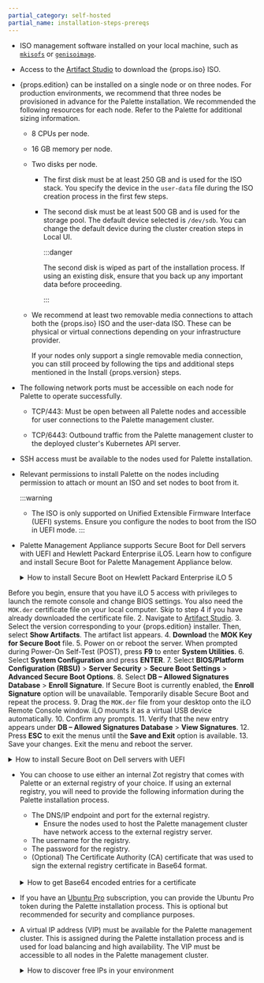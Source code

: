 ```yaml
---
partial_category: self-hosted
partial_name: installation-steps-prereqs
---
```


- ISO management software installed on your local machine, such as [`mkisofs`](https://linux.die.net/man/8/mkisofs) or [`genisoimage`](https://linux.die.net/man/1/genisoimage).

- Access to the [Artifact Studio](https://artifact-studio.spectrocloud.com/) to download the {props.iso} ISO.

- {props.edition} can be installed on a single node or on three nodes. For production environments, we recommend that three nodes be provisioned in advance for the Palette installation. We recommended the following
  resources for each node. Refer to the Palette <PaletteVertexUrlMapper edition={props.edition} text="Size Guidelines" palettePath="/install-palette#size-guidelines" vertexPath="/install-palette-vertex#size-guidelines"/> for additional sizing information.

  - 8 CPUs per node.

  - 16 GB memory per node.

  - Two disks per node.

    - The first disk must be at least 250 GB and is used for the ISO stack. You specify the device in the `user-data` file during the ISO creation process in the first few steps.

    - The second disk must be at least 500 GB and is used for the storage pool. The default device selected is `/dev/sdb`. You can change the default device during the cluster creation steps in Local UI.

      :::danger

      The second disk is wiped as part of the installation process. If using an existing disk, ensure that you back up any important data before proceeding.

      :::

  - We recommend at least two removable media connections to attach both the {props.iso} ISO and the user-data ISO. These can be physical or virtual connections depending on your infrastructure provider.

    If your nodes only support a single removable media connection, you can still proceed by following the tips and additional steps mentioned in the Install {props.version} steps.

- The following network ports must be accessible on each node for Palette to operate successfully.

  - TCP/443: Must be open between all Palette nodes and accessible for user connections to the Palette management
    cluster.

  - TCP/6443: Outbound traffic from the Palette management cluster to the deployed cluster's Kubernetes API server.

- SSH access must be available to the nodes used for Palette installation.

- Relevant permissions to install Palette on the nodes including permission to attach or mount an ISO and set nodes to
  boot from it.

  :::warning

  - The ISO is only supported on Unified Extensible Firmware Interface (UEFI) systems. Ensure you configure the nodes to boot from the ISO in UEFI mode.
  :::

- Palette Management Appliance supports Secure Boot for Dell servers with UEFI and Hewlett Packard Enterprise iLO5. 
Learn how to configure and install Secure Boot for Palette Management Appliance below.

  <details>

  <summary> How to install Secure Boot on Hewlett Packard Enterprise iLO 5 </summary>

Before you begin, ensure that you have iLO 5 access with privileges to launch the remote console and change BIOS settings. You also need the `MOK.der` certificate file on your local computer. Skip to step 4 if you have already downloaded the certificate file.
  2. Navigate to [Artifact Studio](https://artifact-studio.spectrocloud.com/).
  3. Select the version corresponding to your {props.edition} installer. Then, select **Show Artifacts**. The artifact list appears.
  4. **Download** the **MOK Key for Secure Boot** file.
  5. Power on or reboot the server. When prompted during Power-On Self-Test (POST), press **F9** to enter **System Utilities**.
  6. Select **System Configuration** and press **ENTER**.
  7. Select **BIOS/Platform Configuration (RBSU)** > **Server Security** > **Secure Boot Settings** > **Advanced Secure Boot Options**.
  8. Select **DB – Allowed Signatures Database** > **Enroll Signature**. If Secure Boot is currently enabled, the **Enroll Signature** option will be unavailable. Temporarily disable Secure Boot and repeat the process.
  9. Drag the `MOK.der` file from your desktop onto the iLO Remote Console window. iLO mounts it as a virtual USB device automatically.
  10. Confirm any prompts.
  11. Verify that the new entry appears under **DB – Allowed Signatures Database** > **View Signatures**.
  12. Press **ESC** to exit the menus until the **Save and Exit** option is available.
  13. Save your changes. Exit the menu and reboot the server.

  </details>

  <details>

  <summary> How to install Secure Boot on Dell servers with UEFI </summary>

Before you begin, you need the `MOK.der` certificate file on your local computer. Skip to step 4 if you have already downloaded the certificate file.
  2. Navigate to [Artifact Studio](https://artifact-studio.spectrocloud.com/).
  3. Select the version corresponding to your {props.edition} installer. Then, select **Show Artifacts**. The artifact list appears.
  4. **Download** the **MOK Key for Secure Boot** file.
  5. Power on the server. Execute the following command to create a virtual CD/DVD drive containing an ISO file with the `MOK.der` certificate.

      ```
      mkisofs -output key.iso -volid cidata -joliet -rock MOK.der
      ```
      Alternatively, you can save the file to a FAT32-formatted USB drive.
  6. Reboot the server. When the Dell logo appears, press **F2**. The **System Setup** menu opens.
  7. Select **System BIOS** > **Boot Settings**.
  8. Ensure that the **Boot Mode** is set to **UEFI**.
  9. Press **ESC** to return to **Boot Settings**.
  10. Select **System Security** > **Secure Boot Settings**.
  11. Toggle **Secure Boot** to **Enabled** and **Secure Boot Policy** to **Custom**.
  12. Select **Secure Boot Custom Policy Settings** > **Authorized Signature Database (db)**.
  13. Select **Import New Entry**. Then, select the virtual CD/DVD drive or USB drive containing the `MOK.der` file.
  14. Save your changes. Press **ESC** to return to **Authorized Signature Database (db)**.
  15. Select **View Entries**. The `MOK.der` file shows in the database as **DRBD Module Signing**.
  16. Save your changes. Exit the menu and reboot the server.

  </details>

- You can choose to use either an internal Zot registry that comes with Palette or an external registry of your choice. If using an external registry, you will need to provide the following information during the Palette installation process.

  - The DNS/IP endpoint and port for the external registry.
    - Ensure the nodes used to host the Palette management cluster have network access to the external registry server.
  - The username for the registry.
  - The password for the registry.
  - (Optional) The Certificate Authority (CA) certificate that was used to sign the external registry certificate in Base64 format.

  <br />

  <details>

  <summary> How to get Base64 encoded entries for a certificate </summary>

  You can get the Base64 encoded entry from your certificate by using the following command. Replace `<certificate-file>` with the filename of your certificate file.

  ```bash
  base64 --wrap 0 <certificate-file>
  ```

  </details>

- If you have an [Ubuntu Pro](https://ubuntu.com/pro) subscription, you can provide the Ubuntu Pro token during the
  Palette installation process. This is optional but recommended for security and compliance purposes.

- A virtual IP address (VIP) must be available for the Palette management cluster. This is assigned during the Palette
  installation process and is used for load balancing and high availability. The VIP must be accessible to all nodes in
  the Palette management cluster.

  <details>

  <summary> How to discover free IPs in your environment </summary>

  You can discover free IPs in your environment by using a tool like `arping` or `nmap`. For example, you can issue the
  following command to probe a CIDR block for free IP addresses.

  ```bash
  nmap --unprivileged -sT -Pn 10.10.200.0/24
  ```

  This command will scan the CIDR block and output any hosts it finds.

  ```shell hideClipboard title="Example nmap output"
  Nmap scan report for test-worker-pool-cluster2-6655ab7a-tyuio.company.dev (10.10.200.2)
  Host is up.
  All 1000 scanned ports on test-worker-pool-cluster2-6655ab7a-tyuio.company.dev (10.10.200.2) are in ignored states.
  Not shown: 1000 filtered tcp ports (no-response)
  ```

  For any free IP addresses, you can use `arping` to double-check if the IP is available.

  ```bash title="Example arping command"
  arping -D -c 4 10.10.200.101
  ```

  ```shell hideClipboard title="Example arping output"
  ARPING 10.10.200.101 from 0.0.0.0 ens103
  Sent 4 probes (4 broadcast(s))
  Received 0 response(s)
  ```

  If you receive no responses like the example output above, the IP address is likely free.

  </details>